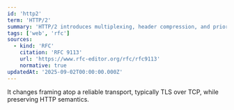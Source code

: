```yaml
---
id: 'http2'
term: 'HTTP/2'
summary: 'HTTP/2 introduces multiplexing, header compression, and prioritization to improve performance over HTTP/1.1.'
tags: ['web', 'rfc']
sources:
  - kind: 'RFC'
    citation: 'RFC 9113'
    url: 'https://www.rfc-editor.org/rfc/rfc9113'
    normative: true
updatedAt: '2025-09-02T00:00:00.000Z'
---
```

It changes framing atop a reliable transport, typically TLS over TCP, while preserving HTTP semantics.
